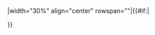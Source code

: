 <includeonly>|width="30%" align="center" rowspan="{{{rows}}}"|'''{{{reason}}}'''{{#if:{{{reason2|}}}|<br><div style="font-size:90%">{{{reason2}}}</div>}}<noinclude>[[Category:Succession templates|{{PAGENAME}}]]</includeonly><noinclude>
{{documentation}}
<!-- Add categories and interwikis to the /doc subpage, not here. -->
</noinclude>